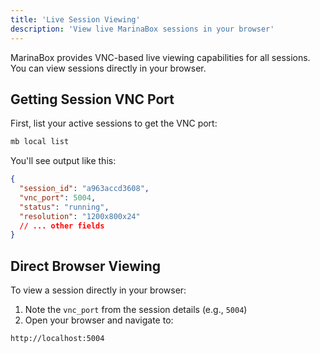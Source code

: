 ```yaml
---
title: 'Live Session Viewing'
description: 'View live MarinaBox sessions in your browser'
---
```


MarinaBox provides VNC-based live viewing capabilities for all sessions. You can view sessions directly in your browser.

## Getting Session VNC Port

First, list your active sessions to get the VNC port:

```bash
mb local list
```

You'll see output like this:

```json
{
  "session_id": "a963accd3608",
  "vnc_port": 5004,
  "status": "running",
  "resolution": "1200x800x24"
  // ... other fields
}
```

## Direct Browser Viewing

To view a session directly in your browser:

1. Note the `vnc_port` from the session details (e.g., `5004`)
2. Open your browser and navigate to:
```
http://localhost:5004
```
